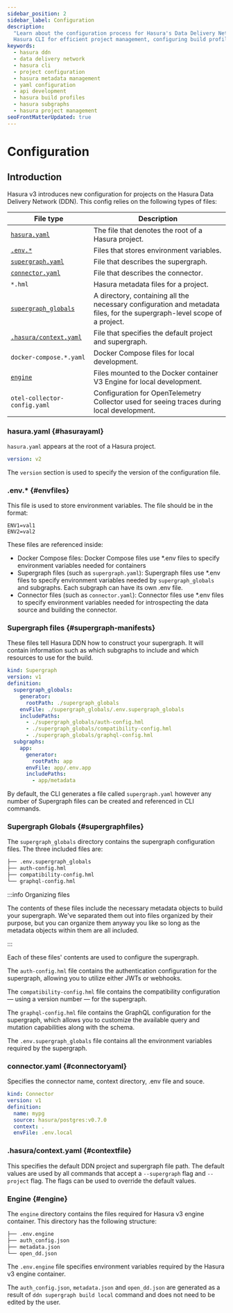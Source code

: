 ```yaml
---
sidebar_position: 2
sidebar_label: Configuration
description:
  "Learn about the configuration process for Hasura's Data Delivery Network. Discover detailed instructions on utilizing
  Hasura CLI for efficient project management, configuring build profiles and subgraphs."
keywords:
  - hasura ddn
  - data delivery network
  - hasura cli
  - project configuration
  - hasura metadata management
  - yaml configuration
  - api development
  - hasura build profiles
  - hasura subgraphs
  - hasura project management
seoFrontMatterUpdated: true
---
```


# Configuration

## Introduction

Hasura v3 introduces new configuration for projects on the Hasura Data Delivery Network (DDN). This config relies on
the following types of files:

| File type                                    | Description                                                                                                                |
| -------------------------------------------- | -------------------------------------------------------------------------------------------------------------------------- |
| [`hasura.yaml`](#hasurayaml)                 | The file that denotes the root of a Hasura project.                                                                        |
| [`.env.*`](#envfiles)                        | Files that stores environment variables.                                                                                   |
| [`supergraph.yaml`](#supergraphfiles)        | File that describes the supergraph.                                                                                        |
| [`connector.yaml`](#connectoryaml)           | File that describes the connector.                                                                                         |
| `*.hml`                                      | Hasura metadata files for a project.                                                                                       |
| [`supergraph_globals`](#supergraph)          | A directory, containing all the necessary configuration and metadata files, for the supergraph-level scope of a project.   |
| [`.hasura/context.yaml`](#contextfile)       | File that specifies the default project and supergraph.                                                                    |
| `docker-compose.*.yaml`                      | Docker Compose files for local development.                                                                                |
| [`engine`](#engine)                          | Files mounted to the Docker container V3 Engine for local development.                                                     |
| `otel-collector-config.yaml`                 | Configuration for OpenTelemetry Collector used for seeing traces during local development.                                 |

### hasura.yaml {#hasurayaml}

`hasura.yaml` appears at the root of a Hasura project.

```yaml
version: v2
```

The `version` section is used to specify the version of the configuration file.

### .env.* {#envfiles}

This file is used to store environment variables. The file should be in the format:

```.env
ENV1=val1
ENV2=val2
```

These files are referenced inside:
- Docker Compose files: Docker Compose files use *.env files to specify environment variables needed for containers
- Supergraph files (such as `supergraph.yaml`): Supergraph files use *.env files to specify environment variables needed by `supergraph_globals` and subgraphs. Each subgraph can have its own .env file.
- Connector files (such as `connector.yaml`): Connector files use *.env files to specify environment variables needed for introspecting the data source and building the connector.

### Supergraph files {#supergraph-manifests}

These files tell Hasura DDN how to construct your supergraph. It will contain information such as which
subgraphs to include and which resources to use for the build.

```yaml
kind: Supergraph
version: v1
definition:
  supergraph_globals:
    generator:
      rootPath: ./supergraph_globals
    envFile: ./supergraph_globals/.env.supergraph_globals
    includePaths:
      - ./supergraph_globals/auth-config.hml
      - ./supergraph_globals/compatibility-config.hml
      - ./supergraph_globals/graphql-config.hml
  subgraphs:
    app:
      generator:
        rootPath: app
      envFile: app/.env.app
      includePaths:
        - app/metadata
```

By default, the CLI generates a file called `supergraph.yaml` however any number of Supergraph files can be created
and referenced in CLI commands.

### Supergraph Globals {#supergraphfiles}

The `supergraph_globals` directory contains the supergraph configuration files. The three included files are:

```bash
├── .env.supergraph_globals
├── auth-config.hml
├── compatibility-config.hml
└── graphql-config.hml
```

:::info Organizing files

The contents of these files include the necessary metadata objects to build your supergraph. We've separated them out
into files organized by their purpose, but you can organize them anyway you like so long as the metadata objects within
them are all included.

:::

Each of these files' contents are used to configure the supergraph.

The `auth-config.hml` file contains the authentication configuration for the supergraph, allowing you to utilize either
JWTs or webhooks.

The `compatibility-config.hml` file contains the compatibility configuration — using a version number — for the
supergraph.

The `graphql-config.hml` file contains the GraphQL configuration for the supergraph, which allows you to customize the
available query and mutation capabilities along with the schema.

The `.env.supergraph_globals` file contains all the environment variables required by the supergraph.

### connector.yaml {#connectoryaml}

Specifies the connector name, context directory, .env file and souce.

```yaml
kind: Connector
version: v1
definition:
  name: mypg
  source: hasura/postgres:v0.7.0
  context: .
  envFile: .env.local
```

### .hasura/context.yaml {#contextfile}

This specifies the default DDN project and supergraph file path. The default values are used by all commands that accept a `--supergraph` flag and `--project` flag.
The flags can be used to override the default values.

### Engine {#engine}

The `engine` directory contains the files required for Hasura v3 engine container. This directory has the following structure:

```bash
├── .env.engine
├── auth_config.json
├── metadata.json
└── open_dd.json
```

The `.env.engine` file specifies environment variables required by the Hasura v3 engine container.

The `auth_config.json`, `metadata.json` and `open_dd.json` are generated as a result of `ddn supergraph build local` command and does
not need to be edited by the user.
